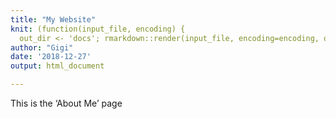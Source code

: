 ```yaml
---
title: "My Website"
knit: (function(input_file, encoding) {
  out_dir <- 'docs'; rmarkdown::render(input_file, encoding=encoding, output_file = file.path(dirname(input_file), out_dir, 'index.html'))})
author: "Gigi"
date: '2018-12-27'
output: html_document

---
```


This is the 'About Me' page